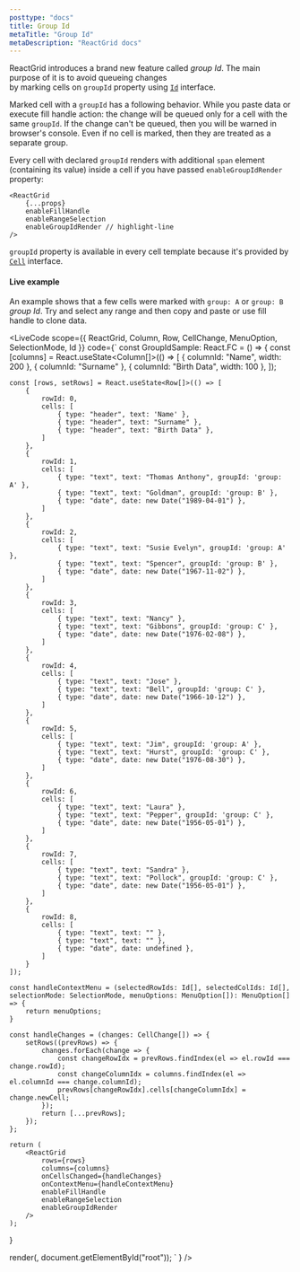 ```yaml
---
posttype: "docs"
title: Group Id
metaTitle: "Group Id"
metaDescription: "ReactGrid docs"
---
```


ReactGrid introduces a brand new feature called *group Id*. The main purpose of it is to avoid queueing changes  
by marking cells on `groupId` property using [`Id`](/docs/3.1/7-api/1-types/4-id/) interface.

Marked cell with a `groupId` has a following behavior. While you paste data or execute fill handle action: the change will 
be queued only for a cell with the same `groupId`. If the change can't be queued, then you will be warned in browser's console.
Even if no cell is marked, then they are treated as a separate group.

Every cell with declared `groupId` renders with additional `span` element (containing its value) inside a cell if 
you have passed `enableGroupIdRender` property:

```tsx
<ReactGrid
    {...props}
    enableFillHandle
    enableRangeSelection
    enableGroupIdRender // highlight-line
/>
```

`groupId` property is available in every cell template because it's provided by [`Cell`](/docs/3.1/7-api/0-interfaces/4-cell/)
interface. 


#### Live example

An example shows that a few cells were marked with `group: A` or `group: B` *group Id*.
Try and select any range and then copy and paste or use fill handle to clone data. 

<LiveCode
scope={{ ReactGrid, Column, Row, CellChange, MenuOption, SelectionMode, Id }}
code={`
const GroupIdSample: React.FC = () => {
    const [columns] = React.useState<Column[]>(() => [
        { columnId: "Name", width: 200 },
        { columnId: "Surname" },
        { columnId: "Birth Data", width: 100 },
    ]);

    const [rows, setRows] = React.useState<Row[]>(() => [
        {
            rowId: 0,
            cells: [
                { type: "header", text: 'Name' },
                { type: "header", text: "Surname" },
                { type: "header", text: "Birth Data" },
            ]
        },
        {
            rowId: 1,
            cells: [
                { type: "text", text: "Thomas Anthony", groupId: 'group: A' },
                { type: "text", text: "Goldman", groupId: 'group: B' },
                { type: "date", date: new Date("1989-04-01") },
            ]
        },
        {
            rowId: 2,
            cells: [
                { type: "text", text: "Susie Evelyn", groupId: 'group: A' },
                { type: "text", text: "Spencer", groupId: 'group: B' },
                { type: "date", date: new Date("1967-11-02") },
            ]
        },
        {
            rowId: 3,
            cells: [
                { type: "text", text: "Nancy" },
                { type: "text", text: "Gibbons", groupId: 'group: C' },
                { type: "date", date: new Date("1976-02-08") },
            ]
        },
        {
            rowId: 4,
            cells: [
                { type: "text", text: "Jose" },
                { type: "text", text: "Bell", groupId: 'group: C' },
                { type: "date", date: new Date("1966-10-12") },
            ]
        },
        {
            rowId: 5,
            cells: [
                { type: "text", text: "Jim", groupId: 'group: A' },
                { type: "text", text: "Hurst", groupId: 'group: C' },
                { type: "date", date: new Date("1976-08-30") },
            ]
        },
        {
            rowId: 6,
            cells: [
                { type: "text", text: "Laura" },
                { type: "text", text: "Pepper", groupId: 'group: C' },
                { type: "date", date: new Date("1956-05-01") },
            ]
        },
        {
            rowId: 7,
            cells: [
                { type: "text", text: "Sandra" },
                { type: "text", text: "Pollock", groupId: 'group: C' },
                { type: "date", date: new Date("1956-05-01") },
            ]
        },
        {
            rowId: 8,
            cells: [
                { type: "text", text: "" },
                { type: "text", text: "" },
                { type: "date", date: undefined },
            ]
        }
    ]);

    const handleContextMenu = (selectedRowIds: Id[], selectedColIds: Id[], selectionMode: SelectionMode, menuOptions: MenuOption[]): MenuOption[] => {
        return menuOptions;
    }

    const handleChanges = (changes: CellChange[]) => {
        setRows((prevRows) => {
            changes.forEach(change => {
                const changeRowIdx = prevRows.findIndex(el => el.rowId === change.rowId);
                const changeColumnIdx = columns.findIndex(el => el.columnId === change.columnId);
                prevRows[changeRowIdx].cells[changeColumnIdx] = change.newCell;
            });
            return [...prevRows];
        });
    };

    return (
        <ReactGrid
            rows={rows}
            columns={columns}
            onCellsChanged={handleChanges}
            onContextMenu={handleContextMenu}
            enableFillHandle
            enableRangeSelection
            enableGroupIdRender
        />
    );
}

render(<GroupIdSample />, document.getElementById("root"));
`
}
/>